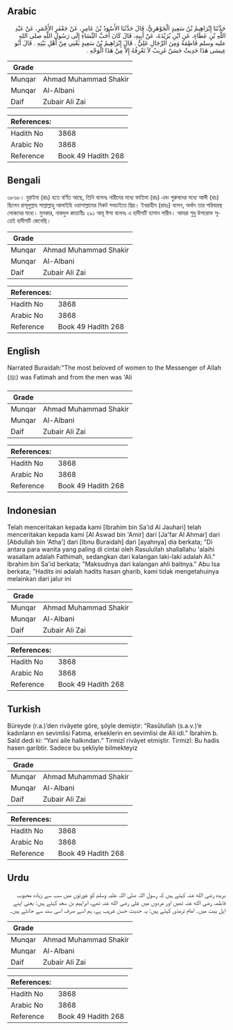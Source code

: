 ## Arabic


<div dir="rtl" lang="ar" style={{fontSize:'larger',backgroundColor:'#f8f9fa',padding:20}}>
حَدَّثَنَا إِبْرَاهِيمُ بْنُ سَعِيدٍ الْجَوْهَرِيُّ، قَالَ حَدَّثَنَا الأَسْوَدُ بْنُ عَامِرٍ، عَنْ جَعْفَرٍ الأَحْمَرِ، عَنْ عَبْدِ اللَّهِ بْنِ عَطَاءٍ، عَنِ ابْنِ بُرَيْدَةَ، عَنْ أَبِيهِ، قَالَ كَانَ أَحَبَّ النِّسَاءِ إِلَى رَسُولِ اللَّهِ صلى الله عليه وسلم فَاطِمَةُ وَمِنَ الرِّجَالِ عَلِيٌّ ‏.‏ قَالَ إِبْرَاهِيمُ بْنُ سَعِيدٍ يَعْنِي مِنْ أَهْلِ بَيْتِهِ ‏.‏ قَالَ أَبُو عِيسَى هَذَا حَدِيثٌ حَسَنٌ غَرِيبٌ لاَ نَعْرِفُهُ إِلاَّ مِنْ هَذَا الْوَجْهِ ‏.‏
</div>
<div style={{backgroundColor:'#f8f9fa',padding:20, marginBottom: 10}}><table> <thead> <tr> <th>Grade</th> <th></th> </tr> </thead> <tbody> <tr><td>Munqar</td><td>Ahmad Muhammad Shakir</td></tr><tr><td>Munqar</td><td>Al-Albani</td></tr><tr><td>Daif</td><td>Zubair Ali Zai</td></tr></tbody></table><table> <thead> <tr> <th>References:</th> <th></th> </tr> </thead> <tbody><tr><td>Hadith No</td><td>3868</td></tr><tr><td>Arabic No</td><td>3868</td></tr><tr><td>Reference</td><td>Book 49 Hadith 268</td></tr></tbody></table></div>

## Bengali


<div dir="ltr" lang="bn" style={{fontSize:'larger',backgroundColor:'#f8f9fa',padding:20}}>
৩৮৬৮। বুরাইদা (রাঃ) হতে বর্ণিত আছে, তিনি বলেনঃ নারীদের মধ্যে ফাতিমা (রাঃ) এবং পুরুষদের মধ্যে আলী (রাঃ) ছিলেন রাসূলুল্লাহ সাল্লাল্লাহু আলাইহি ওয়াসাল্লামের নিকট সবচাইতে প্রিয়। ইবরাহীম (রাহঃ) বলেন, অর্থাৎ তার পরিবারস্থ লোকদের মধ্যে। মুনকার, নাকদুল কাত্তানীঃ ২৯১ আবূ ঈসা বলেনঃ এ হাদীসটি হাসান গারীব। আমরা শুধু উপরোক্ত সূত্রেই হাদীসটি জেনেছি।
</div>
<div style={{backgroundColor:'#f8f9fa',padding:20, marginBottom: 10}}><table> <thead> <tr> <th>Grade</th> <th></th> </tr> </thead> <tbody> <tr><td>Munqar</td><td>Ahmad Muhammad Shakir</td></tr><tr><td>Munqar</td><td>Al-Albani</td></tr><tr><td>Daif</td><td>Zubair Ali Zai</td></tr></tbody></table><table> <thead> <tr> <th>References:</th> <th></th> </tr> </thead> <tbody><tr><td>Hadith No</td><td>3868</td></tr><tr><td>Arabic No</td><td>3868</td></tr><tr><td>Reference</td><td>Book 49 Hadith 268</td></tr></tbody></table></div>

## English


<div dir="ltr" lang="en" style={{fontSize:'larger',backgroundColor:'#f8f9fa',padding:20}}>
Narrated Buraidah:"The most beloved of women to the Messenger of Allah (ﷺ) was Fatimah and from the men was 'Ali
</div>
<div style={{backgroundColor:'#f8f9fa',padding:20, marginBottom: 10}}><table> <thead> <tr> <th>Grade</th> <th></th> </tr> </thead> <tbody> <tr><td>Munqar</td><td>Ahmad Muhammad Shakir</td></tr><tr><td>Munqar</td><td>Al-Albani</td></tr><tr><td>Daif</td><td>Zubair Ali Zai</td></tr></tbody></table><table> <thead> <tr> <th>References:</th> <th></th> </tr> </thead> <tbody><tr><td>Hadith No</td><td>3868</td></tr><tr><td>Arabic No</td><td>3868</td></tr><tr><td>Reference</td><td>Book 49 Hadith 268</td></tr></tbody></table></div>

## Indonesian


<div dir="ltr" lang="id" style={{fontSize:'larger',backgroundColor:'#f8f9fa',padding:20}}>
Telah menceritakan kepada kami [Ibrahim bin Sa'id Al Jauhari] telah menceritakan kepada kami [Al Aswad bin 'Amir] dari [Ja'far Al Ahmar] dari [Abdullah bin 'Atha'] dari [Ibnu Buraidah] dari [ayahnya] dia berkata; "Di antara para wanita yang paling di cintai oleh Rasulullah shallallahu 'alaihi wasallam adalah Fathimah, sedangkan dari kalangan laki-laki adalah Ali." Ibrahim bin Sa'id berkata; "Maksudnya dari kalangan ahli baitnya." Abu Isa berkata; "Hadits ini adalah hadits hasan gharib, kami tidak mengetahuinya melainkan dari jalur ini
</div>
<div style={{backgroundColor:'#f8f9fa',padding:20, marginBottom: 10}}><table> <thead> <tr> <th>Grade</th> <th></th> </tr> </thead> <tbody> <tr><td>Munqar</td><td>Ahmad Muhammad Shakir</td></tr><tr><td>Munqar</td><td>Al-Albani</td></tr><tr><td>Daif</td><td>Zubair Ali Zai</td></tr></tbody></table><table> <thead> <tr> <th>References:</th> <th></th> </tr> </thead> <tbody><tr><td>Hadith No</td><td>3868</td></tr><tr><td>Arabic No</td><td>3868</td></tr><tr><td>Reference</td><td>Book 49 Hadith 268</td></tr></tbody></table></div>

## Turkish


<div dir="ltr" lang="tr" style={{fontSize:'larger',backgroundColor:'#f8f9fa',padding:20}}>
Büreyde (r.a.)’den rivâyete göre, şöyle demiştir: “Rasûlullah (s.a.v.)’e kadınların en sevimlisi Fatıma, erkeklerin en sevimlisi de Ali idi.” İbrahim b. Saîd dedi ki: “Yani aile halkından.” Tirmizî rivâyet etmiştir. Tirmizî: Bu hadis hasen garibtir. Sadece bu şekliyle bilmekteyiz
</div>
<div style={{backgroundColor:'#f8f9fa',padding:20, marginBottom: 10}}><table> <thead> <tr> <th>Grade</th> <th></th> </tr> </thead> <tbody> <tr><td>Munqar</td><td>Ahmad Muhammad Shakir</td></tr><tr><td>Munqar</td><td>Al-Albani</td></tr><tr><td>Daif</td><td>Zubair Ali Zai</td></tr></tbody></table><table> <thead> <tr> <th>References:</th> <th></th> </tr> </thead> <tbody><tr><td>Hadith No</td><td>3868</td></tr><tr><td>Arabic No</td><td>3868</td></tr><tr><td>Reference</td><td>Book 49 Hadith 268</td></tr></tbody></table></div>

## Urdu


<div dir="rtl" lang="ur" style={{fontSize:'larger',backgroundColor:'#f8f9fa',padding:20}}>
بریدہ رضی الله عنہ کہتے ہیں کہ رسول اللہ صلی اللہ علیہ وسلم کو عورتوں میں سب سے زیادہ محبوب فاطمہ رضی الله عنہ تھیں اور مردوں میں علی رضی الله عنہ تھے، ابراہیم بن سعد کہتے ہیں: یعنی اپنے اہل بیت میں۔ امام ترمذی کہتے ہیں: یہ حدیث حسن غریب ہے، ہم اسے صرف اسی سند سے جانتے ہیں۔
</div>
<div style={{backgroundColor:'#f8f9fa',padding:20, marginBottom: 10}}><table> <thead> <tr> <th>Grade</th> <th></th> </tr> </thead> <tbody> <tr><td>Munqar</td><td>Ahmad Muhammad Shakir</td></tr><tr><td>Munqar</td><td>Al-Albani</td></tr><tr><td>Daif</td><td>Zubair Ali Zai</td></tr></tbody></table><table> <thead> <tr> <th>References:</th> <th></th> </tr> </thead> <tbody><tr><td>Hadith No</td><td>3868</td></tr><tr><td>Arabic No</td><td>3868</td></tr><tr><td>Reference</td><td>Book 49 Hadith 268</td></tr></tbody></table></div>